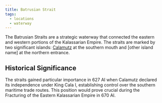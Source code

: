 ```yaml
---
title: Batrusian Strait
tags:
  - locations
  - waterway
---
```


The Batrusian Straits are a strategic waterway that connected the eastern and
western portions of the Kalassarian Empire. The straits are marked by two
significant islands: [Calamutz](./calamutz.mdx) at the southern mouth and \[other
island name] at the northern entrance.

## Historical Significance

The straits gained particular importance in 627 AI when Calamutz declared its
independence under King Cala I, establishing control over the southern maritime
trade routes. This position would prove crucial during the Fracturing of the
Eastern Kalassarian Empire in 670 AI.

<Stub />
